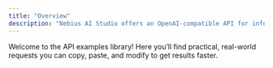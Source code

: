 ```yaml
---
title: "Overview"
description: "Nebius AI Studio offers an OpenAI-compatible API for inference and fine-tuning. "
---
```


Welcome to the API examples library\! Here you’ll find practical, real-world requests you can copy, paste, and modify to get results faster.

<Columns cols={2}>
  <Card title="Text generation" icon="text">
    
  </Card>
  <Card title="Vision capabilities" icon="eye">
    
  </Card>
  <Card title="Text generation for code autocomplete" icon="code">
    
  </Card>
  <Card title="List of models" icon="list">
    
  </Card>
  <Card title="Image generation" icon="image">
    
  </Card>
  <Card title="Create embeddings" icon="arrow-right">
    
  </Card>
  <Card title="Files" icon="file">
    
  </Card>
  <Card title="Batches" icon="layer-group">
    
  </Card>
</Columns>